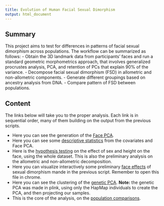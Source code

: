 ```yaml
---
title: Evolution of Human Facial Sexual Dimorphism
output: html_document
---
```


## Summary

This project aims to test for differences in patterns of facial sexual dimorphism across populations.
The workflow can be summarized as follows:
- Obtain the 3D landmark data from participants' faces and run a standard geometric morphometrics approach, that involves generalized procrustes analysis, PCA, and retention of PCs that explain 90% of the variance.
- Decompose facial sexual dimorphism (FSD) in allometric and non-allometric components.
- Generate different groupings based on ancestry analysis from DNA.
- Compare pattern of FSD between populations.

## Content

The links below will take you to the proper analysis.
Each link is in sequential order, many of them building on the output from the previous scripts.

- Here you can see the generation of the [Face PCA](Code/2017-11-FacePCA.html). 
- Here you can see some [descriptive statistics](Code/2017-07-DescriptiveStats.html) from the covariates and Face PCA.
- Here is the [hypothesis testing](Code/2017-07-HTesting.html) on the effect of sex and height on the face, using the whole dataset.
This is also the preliminary analysis on the allometric and non-allometric decomposition.
- Here you can visualize interactively some preliminary [face effects](Code/2017-07-FaceEffects.html) of sexual dimorphism mande in the previous script. 
Remember to open this file in chrome.
- Here you can see the clustering of the [genetic PCA](Code/2017-07-GenAnalysis.html). 
**Note:** the genetic PCA was made in plink, using only the HapMap individuals to create the PCA, and then projecting our samples.
- This is the core of the analysis, on the [population comparisons](Code/2017-08-PopComparison.html). 